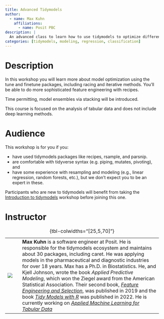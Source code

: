 ```yaml
---
title: Advanced Tidymodels
author:
  - name: Max Kuhn
    affiliations:
      - name: Posit PBC
description: |
  An advanced class to learn how to use tidymodels to optimize different models, conduct feature engineering, and other activities. 
categories: [tidymodels, modeling, regression, classification]
---
```


# Description

In this workshop you will learn more about model optimization using the tune and finetune packages, including racing and iterative methods. You'll be able to do more sophisticated feature engineering with recipes.

Time permitting, model ensembles via stacking will be introduced.

This course is focused on the analysis of tabular data and does not include deep learning methods.

# Audience

This workshop is for you if you:

-   have used tidymodels packages like recipes, rsample, and parsnip.
-   are comfortable with tidyverse syntax (e.g. piping, mutates, pivoting), and
-   have some experience with resampling and modeling (e.g., linear regression, random forests, etc.), but we don't expect you to be an expert in these.

Participants who are new to tidymodels will benefit from taking the [Introduction to tidymodels](https://posit-conf-2024.github.io/workshops/workshops/tidymodels_intro.html) workshop before joining this one.

# Instructor

|                    |     |                                                                                                                                                                                                                                                                                                                                                                                                                                                                                                                                                                                                                       |
|--------------------|-----|-----------------------------------------------------------------------------------------------------------------------------------------------------------------------------------------------------------------------------------------------------------------------------------------------------------------------------------------------------------------------------------------------------------------------------------------------------------------------------------------------------------------------------------------------------------------------------------------------------------------------|
| ![](images/max-kuhn.jpeg) |     | **Max Kuhn** is a software engineer at Posit. He is responsible for the tidymodels ecosystem and maintains about 30 packages, including caret. He was applying models in the pharmaceutical and diagnostic industries for over 18 years. Max has a Ph.D. in Biostatistics. He, and Kjell Johnson, wrote the book *Applied Predictive Modeling*, which won the Ziegel award from the American Statistical Association. Their second book, [*Feature Engineering and Selection*](https://bookdown.org/max/FES/), was published in 2019 and the book [*Tidy Models with R*](https://www.tmwr.org) was published in 2022. He is currently working on [*Applied Machine Learning for Tabular Data*](https://aml4td.org/) |

: {tbl-colwidths="\[25,5,70\]"}
